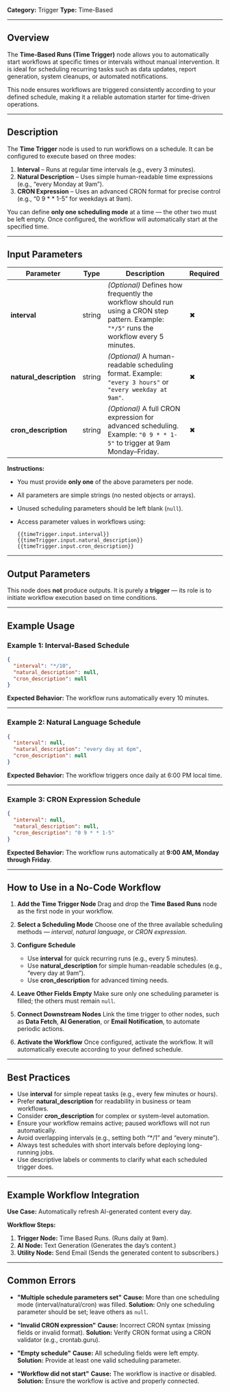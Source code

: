 **Category:** Trigger
**Type:** Time-Based

---

## Overview

The **Time-Based Runs (Time Trigger)** node allows you to automatically start workflows at specific times or intervals without manual intervention.
It is ideal for scheduling recurring tasks such as data updates, report generation, system cleanups, or automated notifications.

This node ensures workflows are triggered consistently according to your defined schedule, making it a reliable automation starter for time-driven operations.

---

## Description

The **Time Trigger** node is used to run workflows on a schedule.
It can be configured to execute based on three modes:

1. **Interval** – Runs at regular time intervals (e.g., every 3 minutes).
2. **Natural Description** – Uses simple human-readable time expressions (e.g., “every Monday at 9am”).
3. **CRON Expression** – Uses an advanced CRON format for precise control (e.g., “0 9 * * 1-5” for weekdays at 9am).

You can define **only one scheduling mode** at a time — the other two must be left empty.
Once configured, the workflow will automatically start at the specified time.

---

## Input Parameters

| **Parameter**           | **Type** | **Description**                                                                                                                            | **Required** |
| ----------------------- | -------- | ------------------------------------------------------------------------------------------------------------------------------------------ | ------------ |
| **interval**            | string   | *(Optional)* Defines how frequently the workflow should run using a CRON step pattern. Example: `"*/5"` runs the workflow every 5 minutes. | ✖            |
| **natural_description** | string   | *(Optional)* A human-readable scheduling format. Example: `"every 3 hours"` or `"every weekday at 9am"`.                                   | ✖            |
| **cron_description**    | string   | *(Optional)* A full CRON expression for advanced scheduling. Example: `"0 9 * * 1-5"` to trigger at 9am Monday–Friday.                     | ✖            |

**Instructions:**

* You must provide **only one** of the above parameters per node.
* All parameters are simple strings (no nested objects or arrays).
* Unused scheduling parameters should be left blank (`null`).
* Access parameter values in workflows using:

  ```
  {{timeTrigger.input.interval}}
  {{timeTrigger.input.natural_description}}
  {{timeTrigger.input.cron_description}}
  ```

---

## Output Parameters

This node does **not** produce outputs.
It is purely a **trigger** — its role is to initiate workflow execution based on time conditions.

---

## Example Usage

### Example 1: Interval-Based Schedule

```json
{
  "interval": "*/10",
  "natural_description": null,
  "cron_description": null
}
```

**Expected Behavior:**
The workflow runs automatically every 10 minutes.

---

### Example 2: Natural Language Schedule

```json
{
  "interval": null,
  "natural_description": "every day at 6pm",
  "cron_description": null
}
```

**Expected Behavior:**
The workflow triggers once daily at 6:00 PM local time.

---

### Example 3: CRON Expression Schedule

```json
{
  "interval": null,
  "natural_description": null,
  "cron_description": "0 9 * * 1-5"
}
```

**Expected Behavior:**
The workflow runs automatically at **9:00 AM, Monday through Friday**.

---

## How to Use in a No-Code Workflow

1. **Add the Time Trigger Node**
   Drag and drop the **Time Based Runs** node as the first node in your workflow.

2. **Select a Scheduling Mode**
   Choose one of the three available scheduling methods — *interval*, *natural language*, or *CRON expression*.

3. **Configure Schedule**

   * Use **interval** for quick recurring runs (e.g., every 5 minutes).
   * Use **natural_description** for simple human-readable schedules (e.g., “every day at 9am”).
   * Use **cron_description** for advanced timing needs.

4. **Leave Other Fields Empty**
   Make sure only one scheduling parameter is filled; the others must remain `null`.

5. **Connect Downstream Nodes**
   Link the time trigger to other nodes, such as **Data Fetch**, **AI Generation**, or **Email Notification**, to automate periodic actions.

6. **Activate the Workflow**
   Once configured, activate the workflow. It will automatically execute according to your defined schedule.

---

## Best Practices

* Use **interval** for simple repeat tasks (e.g., every few minutes or hours).
* Prefer **natural_description** for readability in business or team workflows.
* Consider **cron_description** for complex or system-level automation.
* Ensure your workflow remains active; paused workflows will not run automatically.
* Avoid overlapping intervals (e.g., setting both “*/1” and “every minute”).
* Always test schedules with short intervals before deploying long-running jobs.
* Use descriptive labels or comments to clarify what each scheduled trigger does.

---

## Example Workflow Integration

**Use Case:** Automatically refresh AI-generated content every day.

**Workflow Steps:**

1. **Trigger Node:**  Time Based Runs. (Runs daily at 9am).
2. **AI Node:** Text Generation (Generates the day’s content.)
3. **Utility Node:** Send Email (Sends the generated content to subscribers.)


---

## Common Errors

* **"Multiple schedule parameters set"**
  **Cause:** More than one scheduling mode (interval/natural/cron) was filled.
  **Solution:** Only one scheduling parameter should be set; leave others as `null`.

* **"Invalid CRON expression"**
  **Cause:** Incorrect CRON syntax (missing fields or invalid format).
  **Solution:** Verify CRON format using a CRON validator (e.g., crontab.guru).

* **"Empty schedule"**
  **Cause:** All scheduling fields were left empty.
  **Solution:** Provide at least one valid scheduling parameter.

* **"Workflow did not start"**
  **Cause:** The workflow is inactive or disabled.
  **Solution:** Ensure the workflow is active and properly connected.


